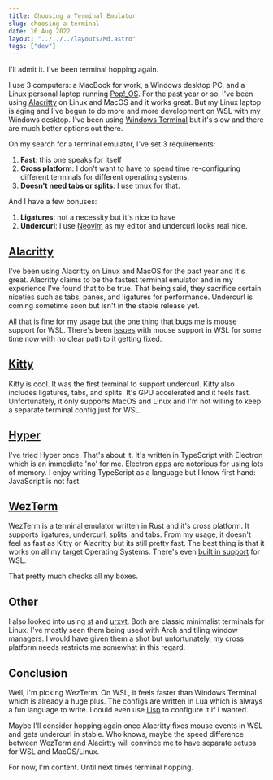 ```yaml
---
title: Choosing a Terminal Emulator
slug: choosing-a-terminal
date: 16 Aug 2022
layout: "../../../layouts/Md.astro"
tags: ["dev"]
---
```


I'll admit it. I've been terminal hopping again.

I use 3 computers: a MacBook for work, a Windows desktop PC, and a Linux personal laptop running [Pop!\_OS](https://pop.system76.com/).
For the past year or so, I've been using [Alacritty](https://github.com/alacritty/alacritty) on Linux and MacOS and it works great.
But my Linux laptop is aging and I've begun to do more and more development on WSL with my Windows desktop.
I've been using [Windows Terminal](https://github.com/microsoft/terminal) but it's slow and there are much better options out there.

On my search for a terminal emulator, I've set 3 requirements:

1. **Fast**: this one speaks for itself
2. **Cross platform**: I don't want to have to spend time re-configuring different terminals for different operating systems.
3. **Doesn't need tabs or splits**: I use tmux for that.

And I have a few bonuses:

1. **Ligatures**: not a necessity but it's nice to have
2. **Undercurl**: I use [Neovim](https://neovim.io/) as my editor and undercurl looks real nice.

## [Alacritty](https://github.com/alacritty/alacritty)

I've been using Alacritty on Linux and MacOS for the past year and it's great.
Alacritty claims to be the fastest terminal emulator and in my experience I've found that to be true.
That being said, they sacrifice certain niceties such as tabs, panes, and ligatures for performance.
Undercurl is coming sometime soon but isn't in the stable release yet.

All that is fine for my usage but the one thing that bugs me is mouse support for WSL.
There's been [issues](https://github.com/alacritty/alacritty/issues/1663) with mouse support in WSL for some time now
with no clear path to it getting fixed.

## [Kitty](https://sw.kovidgoyal.net/kitty/)

Kitty is cool. It was the first terminal to support undercurl.
Kitty also includes ligatures, tabs, and splits.
It's GPU accelerated and it feels fast.
Unfortunately, it only supports MacOS and Linux and I'm not willing to keep a separate terminal config just for WSL.

## [Hyper](https://hyper.is/)

I've tried Hyper once. That's about it.
It's written in TypeScript with Electron which is an immediate 'no' for me.
Electron apps are notorious for using lots of memory.
I enjoy writing TypeScript as a language but I know first hand: JavaScript is not fast.

## [WezTerm](https://wezfurlong.org/wezterm/)

WezTerm is a terminal emulator written in Rust and it's cross platform.
It supports ligatures, undercurl, splits, and tabs.
From my usage, it doesn't feel as fast as Kitty or Alacritty but its still pretty fast.
The best thing is that it works on all my target Operating Systems.
There's even [built in support](https://wezfurlong.org/wezterm/config/lua/WslDomain.html?highlight=wsl#wsldomain) for WSL.

That pretty much checks all my boxes.

## Other

I also looked into using [st](https://st.suckless.org/) and [urxvt](https://wiki.archlinux.org/title/rxvt-unicode).
Both are classic minimalist terminals for Linux.
I've mostly seen them being used with Arch and tiling window managers.
I would have given them a shot but unfortunately, my cross platform needs restricts me somewhat in this regard.

## Conclusion

Well, I'm picking WezTerm. On WSL, it feels faster than Windows Terminal which is already a huge plus.
The configs are written in Lua which is always a fun language to write. 
I could even use [Lisp](https://fennel-lang.org/) to configure it if I wanted.

Maybe I'll consider hopping again once Alacritty fixes mouse events in WSL and gets undercurl in stable.
Who knows, maybe the speed difference between WezTerm and Alacirtty will convince me to have separate setups
for WSL and MacOS/Linux.

For now, I'm content. Until next times terminal hopping.
